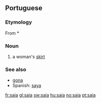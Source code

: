 ==Portuguese==

===Etymology===
From {{VL.|pt}} *{{term||sagia}}

===Noun===
{{infl|pt|noun|g=f}}

# a woman's [[skirt]]

===See also===
* [[gona]]
* Spanish: [[saya]]

[[fr:saia]]
[[gl:saia]]
[[sw:saia]]
[[hu:saia]]
[[no:saia]]
[[pt:saia]]